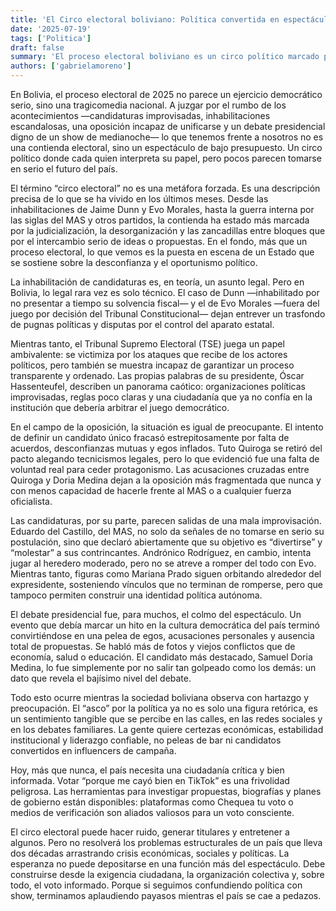 ```yaml
---
title: 'El Circo electoral boliviano: Política convertida en espectáculo'
date: '2025-07-19'
tags: ['Politica']
draft: false
summary: 'El proceso electoral boliviano es un circo político marcado por candidaturas apresuradas, inhabilitaciones, una oposición dividida, debates ridículos y una sociedad asqueada de la política.'
authors: ['gabrielamoreno']
---
```


En Bolivia, el proceso electoral de 2025 no parece un ejercicio democrático serio, sino una tragicomedia nacional. A juzgar por el rumbo de los acontecimientos —candidaturas improvisadas, inhabilitaciones escandalosas, una oposición incapaz de unificarse y un debate presidencial digno de un show de medianoche— lo que tenemos frente a nosotros no es una contienda electoral, sino un espectáculo de bajo presupuesto. Un circo político donde cada quien interpreta su papel, pero pocos parecen tomarse en serio el futuro del país.

El término “circo electoral” no es una metáfora forzada. Es una descripción precisa de lo que se ha vivido en los últimos meses. Desde las inhabilitaciones de Jaime Dunn y Evo Morales, hasta la guerra interna por las siglas del MAS y otros partidos, la contienda ha estado más marcada por la judicialización, la desorganización y las zancadillas entre bloques que por el intercambio serio de ideas o propuestas. En el fondo, más que un proceso electoral, lo que vemos es la puesta en escena de un Estado que se sostiene sobre la desconfianza y el oportunismo político.

La inhabilitación de candidaturas es, en teoría, un asunto legal. Pero en Bolivia, lo legal rara vez es solo técnico. El caso de Dunn —inhabilitado por no presentar a tiempo su solvencia fiscal— y el de Evo Morales —fuera del juego por decisión del Tribunal Constitucional— dejan entrever un trasfondo de pugnas políticas y disputas por el control del aparato estatal.

Mientras tanto, el Tribunal Supremo Electoral (TSE) juega un papel ambivalente: se victimiza por los ataques que recibe de los actores políticos, pero también se muestra incapaz de garantizar un proceso transparente y ordenado. Las propias palabras de su presidente, Óscar Hassenteufel, describen un panorama caótico: organizaciones políticas improvisadas, reglas poco claras y una ciudadanía que ya no confía en la institución que debería arbitrar el juego democrático.

En el campo de la oposición, la situación es igual de preocupante. El intento de definir un candidato único fracasó estrepitosamente por falta de acuerdos, desconfianzas mutuas y egos inflados. Tuto Quiroga se retiró del pacto alegando tecnicismos legales, pero lo que evidenció fue una falta de voluntad real para ceder protagonismo. Las acusaciones cruzadas entre Quiroga y Doria Medina dejan a la oposición más fragmentada que nunca y con menos capacidad de hacerle frente al MAS o a cualquier fuerza oficialista.

Las candidaturas, por su parte, parecen salidas de una mala improvisación. Eduardo del Castillo, del MAS, no solo da señales de no tomarse en serio su postulación, sino que declaró abiertamente que su objetivo es “divertirse” y “molestar” a sus contrincantes. Andrónico Rodríguez, en cambio, intenta jugar al heredero moderado, pero no se atreve a romper del todo con Evo. Mientras tanto, figuras como Mariana Prado siguen orbitando alrededor del expresidente, sosteniendo vínculos que no terminan de romperse, pero que tampoco permiten construir una identidad política autónoma.

El debate presidencial fue, para muchos, el colmo del espectáculo. Un evento que debía marcar un hito en la cultura democrática del país terminó convirtiéndose en una pelea de egos, acusaciones personales y ausencia total de propuestas. Se habló más de fotos y viejos conflictos que de economía, salud o educación. El candidato más destacado, Samuel Doria Medina, lo fue simplemente por no salir tan golpeado como los demás: un dato que revela el bajísimo nivel del debate.

Todo esto ocurre mientras la sociedad boliviana observa con hartazgo y preocupación. El “asco” por la política ya no es solo una figura retórica, es un sentimiento tangible que se percibe en las calles, en las redes sociales y en los debates familiares. La gente quiere certezas económicas, estabilidad institucional y liderazgo confiable, no peleas de bar ni candidatos convertidos en influencers de campaña.

Hoy, más que nunca, el país necesita una ciudadanía crítica y bien informada. Votar “porque me cayó bien en TikTok” es una frivolidad peligrosa. Las herramientas para investigar propuestas, biografías y planes de gobierno están disponibles: plataformas como Chequea tu voto o medios de verificación son aliados valiosos para un voto consciente.

El circo electoral puede hacer ruido, generar titulares y entretener a algunos. Pero no resolverá los problemas estructurales de un país que lleva dos décadas arrastrando crisis económicas, sociales y políticas. La esperanza no puede depositarse en una función más del espectáculo. Debe construirse desde la exigencia ciudadana, la organización colectiva y, sobre todo, el voto informado. Porque si seguimos confundiendo política con show, terminamos aplaudiendo payasos mientras el país se cae a pedazos.
